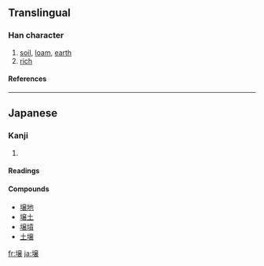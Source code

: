 {{see|壤}}

==Translingual==
===Han character===
{{Han char|rn=32|rad=土|as=13|sn=16|four=|canj=土卜金女 (GYCV)}}
# [[soil]], [[loam]], [[earth]]
# [[rich]]
====References====
{{Han ref|kx=0240.301|hdz=10493.011|uh=58CC|ud=22732}}
----
==Japanese==
===Kanji===
{{ja-kanji|grade=c|rs=土13}}
# {{defn|Japanese}} 
====Readings====
{{ja-readings|on=ジョウ (jō)|kun=[[つち]] (tsuchi)}}

====Compounds====
*[[壌地]]
*[[壌土]]
*[[壌墳]]
*[[土壌]]

[[fr:壌]]
[[ja:壌]]
